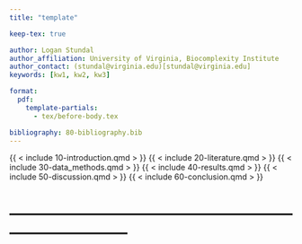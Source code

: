 ```yaml
---
title: "template"

keep-tex: true

author: Logan Stundal
author_affiliation: University of Virginia, Biocomplexity Institute
author_contact: (stundal@virginia.edu)[stundal@virginia.edu]
keywords: [kw1, kw2, kw3]

format:
  pdf:
    template-partials:
      - tex/before-body.tex

bibliography: 80-bibliography.bib
---
```


{{ < include 10-introduction.qmd > }}
{{ < include 20-literature.qmd > }}
{{ < include 30-data_methods.qmd > }}
{{ < include 40-results.qmd > }}
{{ < include 50-discussion.qmd > }}
{{ < include 60-conclusion.qmd > }}

# ----------------------------------------------------------------------------- #

<!-- {{ < include 90-appendix-a.qmd > }} -->
<!-- {{ < include 91-figures.qmd > }} -->
<!-- {{ < include 92-figures.qmd > }} -->
